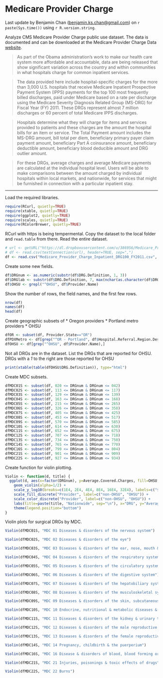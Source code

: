 Medicare Provider Charge
========================

Last update by Benjamin Chan (<benjamin.ks.chan@gmail.com>) on `r paste(Sys.time())` using `r R.version.string`.

Analyze CMS Medicare Provider Charge public use dataset. The data is documented and can be downloaded at the Medicare Provider Charge Data [website](http://www.cms.gov/Research-Statistics-Data-and-Systems/Statistics-Trends-and-Reports/Medicare-Provider-Charge-Data/index.html).

> As part of the Obama administration’s work to make our health care system more affordable and accountable, data are being released that show significant variation across the country and within communities in what hospitals charge for common inpatient services.

> The data provided here include hospital-specific charges for the more than 3,000 U.S. hospitals that receive Medicare Inpatient Prospective Payment System (IPPS) payments for the top 100 most frequently billed discharges, paid under Medicare based on a rate per discharge using the Medicare Severity Diagnosis Related Group (MS-DRG) for Fiscal Year (FY) 2011. These DRGs represent almost 7 million discharges or 60 percent of total Medicare IPPS discharges.

> Hospitals determine what they will charge for items and services provided to patients and these charges are the amount the hospital bills for an item or service. The Total Payment amount includes the MS-DRG amount, bill total per diem, beneficiary primary payer claim payment amount, beneficiary Part A coinsurance amount, beneficiary deductible amount, beneficiary blood deducible amount and DRG outlier amount.

> For these DRGs, average charges and average Medicare payments are calculated at the individual hospital level. Users will be able to make comparisons between the amount charged by individual hospitals within local markets, and nationwide, for services that might be furnished in connection with a particular inpatient stay.

--------------------------------------------------------------------------------

Load the required libraries.
```r
require(RCurl, quietly=TRUE)
require(xtable, quietly=TRUE)
require(ggplot2, quietly=TRUE)
require(scales, quietly=TRUE)
require(RColorBrewer, quietly=TRUE)
```


RCurl with https is being tempermental. Copy the dataset to the local folder and `read.table` from there. Read the entire dataset. 
```r
# url <- getURL("https://dl.dropboxusercontent.com/u/386956/Medicare_Provider_Charge_Inpatient_DRG100_FY2011.csv")
# df <- read.csv(textConnection(url), header=TRUE, sep=",")
df <- read.csv("Medicare_Provider_Charge_Inpatient_DRG100_FY2011.csv", header=TRUE, sep=",")
```
Create some new fields.
```r
df$DRGnum <- as.numeric(substr(df$DRG.Definition, 1, 3))
df$DRGlab <- substr(df$DRG.Definition, 7, max(nchar(as.character(df$DRG.Definition))))
df$OHSU <- grepl("^OHSU", df$Provider.Name)
```
Show the number of rows, the field names, and the first few rows.
```r
nrow(df)
names(df)
head(df)
```

Create geographic subsets of
* Oregon providers
* Portland metro providers
* OHSU
```r
dfOR <- subset(df, Provider.State=="OR")
dfPDXMetro <- df[grep("^OR - Portland", df$Hospital.Referral.Region.Description),]
dfOHSU <- df[grep("^OHSU", df$Provider.Name),]
```
Not all DRGs are in the dataset. List the DRGs that are reported for OHSU. DRGs with a *1* to the right are those reported for OHSU
```r
print(xtable(table(dfOHSU$DRG.Definition)), type="html")
```


Create MDC subsets.
```r
dfMDC01S <- subset(df, 020 <= DRGnum & DRGnum <= 042)
dfMDC02S <- subset(df, 113 <= DRGnum & DRGnum <= 117)
dfMDC03S <- subset(df, 129 <= DRGnum & DRGnum <= 139)
dfMDC04S <- subset(df, 163 <= DRGnum & DRGnum <= 168)
dfMDC05S <- subset(df, 215 <= DRGnum & DRGnum <= 265)
dfMDC06S <- subset(df, 326 <= DRGnum & DRGnum <= 358)
dfMDC07S <- subset(df, 405 <= DRGnum & DRGnum <= 425)
dfMDC08S <- subset(df, 453 <= DRGnum & DRGnum <= 517)
dfMDC09S <- subset(df, 570 <= DRGnum & DRGnum <= 585)
dfMDC10S <- subset(df, 614 <= DRGnum & DRGnum <= 630)
dfMDC11S <- subset(df, 652 <= DRGnum & DRGnum <= 675)
dfMDC12S <- subset(df, 707 <= DRGnum & DRGnum <= 718)
dfMDC13S <- subset(df, 734 <= DRGnum & DRGnum <= 750)
dfMDC14S <- subset(df, 765 <= DRGnum & DRGnum <= 770)
dfMDC16S <- subset(df, 799 <= DRGnum & DRGnum <= 804)
dfMDC21S <- subset(df, 901 <= DRGnum & DRGnum <= 909)
dfMDC22S <- subset(df, 927 <= DRGnum & DRGnum <= 934)
```

Create function for violin plotting.
```r
Violin <- function(d, title) {
  ggplot(d, aes(x=factor(DRGnum), y=Average.Covered.Charges, fill=OHSU, color=OHSU)) +
    geom_violin(alpha=1/2) +
    scale_y_log10(breaks=c(1E4, 2E4, 4E4, 8E4, 16E4, 32E4), labels=c("$10K", "$20K", "$40K", "$80K", "$160K", "$320K")) +
    scale_fill_discrete("Provider", label=c("non-OHSU", "OHSU")) +
    scale_color_discrete("Provider", label=c("non-OHSU", "OHSU")) +
    labs(title=paste(title, "Nationwide", sep="\n"), x="DRG", y="Average Covered Charges") +
    theme(legend.position="bottom")
}
```

Violin plots for surgical DRGs by MDC.
```r
Violin(dfMDC01S, "MDC 01 Diseases & disorders of the nervous system")
```
```r
Violin(dfMDC02S, "MDC 02 Diseases & disorders of the eye")
```
```r
Violin(dfMDC03S, "MDC 03 Diseases & disorders of the ear, nose, mouth & throat")
```
```r
Violin(dfMDC04S, "MDC 04 Diseases & disorders of the respiratory system")
```
```r
Violin(dfMDC05S, "MDC 05 Diseases & disorders of the circulatory system")
```
```r
Violin(dfMDC06S, "MDC 06 Diseases & disorders of the digestive system")
```
```r
Violin(dfMDC07S, "MDC 07 Diseases & disorders of the hepatobiliary system & pancreas")
```
```r
Violin(dfMDC08S, "MDC 08 Diseases & disorders of the musculoskeletal system & connective tissue")
```
```r
Violin(dfMDC09S, "MDC 09 Diseases & disorders of the skin, subcutaneous tissue & breast")
```
```r
Violin(dfMDC10S, "MDC 10 Endocrine, nutritional & metabolic diseases & disorders")
```
```r
Violin(dfMDC11S, "MDC 11 Diseases & disorders of the kidney & urinary tract")
```
```r
Violin(dfMDC12S, "MDC 12 Diseases & disorders of the male reproductive system")
```
```r
Violin(dfMDC13S, "MDC 13 Diseases & disorders of the female reproductive system")
```
```r
Violin(dfMDC14S, "MDC 14 Pregnancy, childbirth & the puerperium")
```
```r
Violin(dfMDC16S, "MDC 16 Disease & disorders of blood, blood forming organs, immunologic disorders")
```
```r
Violin(dfMDC21S, "MDC 21 Injuries, poisonings & toxic effects of drugs")
```
```r
Violin(dfMDC22S, "MDC 22 Burns")
```
